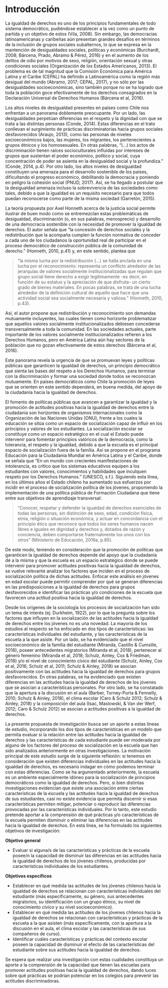 # Introducción

La igualdad de derechos es uno de los principios fundamentales de todo sistema democrático, pudiéndose establecer a la vez como un punto de partida y un objetivo de estos (Vila, 2008). Sin embargo, las democracias latinoamericanas y caribeñas aún presentan grandes desafíos en términos de la inclusión de grupos sociales subalternos, lo que se expresa en la mantención de desigualdades sociales, políticas y económicas (Burchardt, 2008; Bárcena, Prado, Abramo & Pérez, 2016) y en el aumento de los delitos de odio por motivos de sexo, religión, orientación sexual y otras condiciones sociales (Organización de los Estados Americanos, 2013). El problema es de tal magnitud que la Comisión Económica para América Latina y el Caribe (CEPAL) ha definido a Latinoamérica como la región más desigual del mundo (Abramo, 2017; CEPAL, 2017), y no sólo por las desigualdades socioeconómicas, sino también porque no se ha logrado que toda la población goce efectivamente de los derechos consagrados en la Declaración Universal de Derechos Humanos (Bárcena et al, 2016). 


Los altos niveles de desigualdad presentes en países como Chile nos enfrentan a un panorama doblemente preocupante. Por un lado, las desigualdades perpetúan diferencias en el respeto y la dignidad con que se trata a las distintas personas (Conde, 2014). Estas diferencias en el trato conllevan el surgimiento de prácticas discriminatorias hacia grupos sociales desfavorecidos (Araujo, 2013), como las personas de niveles socioeconómicos bajos, las mujeres, los migrantes, los pertenecientes a grupos étnicos y los homosexuales. En otras palabras, “(…) los actos de discriminación tienen raíces socioculturales influidas por intereses de grupos que sustentan el poder económico, político y social, cuya concentración de poder se asienta en la desigualdad social y la profundiza.” (Conde, 2014, p.4). Por otro lado, los altos niveles de desigualdad constituyen una amenaza para el desarrollo sostenible de los países, dificultando el progreso económico, debilitando la democracia y poniendo en peligro la cohesión social (PNUD, 2017). Así, se ha llegado a postular que la desigualdad amenaza incluso la sobrevivencia de las sociedades como tales, debido a que la igualdad es un requisito necesario para que todos puedan reconocerse como parte de la misma sociedad (Garretón, 2015). 


La teoría propuesta por Axel Honneth acerca de la justicia social permite ilustrar de buen modo como se entremezclan estas problemáticas de desigualdad, discriminación (o, en sus palabras, menosprecio) y desarrollo de una democracia sostenible con la necesidad de promover la igualdad de derechos. El autor señala que “la concesión de derechos sociales y la redistribución que la acompaña cumplen la función normativa de conceder a cada uno de los ciudadanos la oportunidad real de participar en el proceso democrático de construcción pública de la comunidad de derecho.” (Honneth, 2010, p.41) y, en este sentido, plantea que

>“la misma lucha por la redistribución (…) se halla anclada en una lucha por el reconocimiento: representa un conflicto alrededor de las jerarquías de valores socialmente institucionalizadas que regulan que grupo social tiene derecho a exigir legítimamente -es decir, en función de su estatus y la apreciación de que disfruta- un cierto grado de bienes materiales. En pocas palabras, se trata de una lucha alrededor de la definición cultural de aquello que hace que una actividad social sea socialmente necesaria y valiosa.” (Honneth, 2010, p.43).

Así, el autor propone que redistribución y reconocimiento son demandas mutuamente incluyentes, las cuales tienen como horizonte problematizar que aquellos valores socialmente institucionalizados debiesen concederse transversalmente a toda la comunidad. En las sociedades actuales, parte importante de los valores socialmente institucionalizados refieren a los Derechos Humanos, pero en América Latina aún hay sectores de la población que no gozan efectivamente de estos derechos (Bárcena et al, 2016). 


Este panorama revela la urgencia de que se promuevan leyes y políticas públicas que garanticen la igualdad de derechos, un principio democrático que sienta las bases del respeto a los Derechos Humanos, para terminar con la discriminación y formar una sociedad donde todos se reconozcan mutuamente. En países democráticos como Chile la promoción de leyes que se orienten en este sentido dependerá, en buena medida, del apoyo de la ciudadanía hacia la igualdad de derechos.


El fomento de políticas públicas que avancen a garantizar la igualdad y la promoción de actitudes positivas hacia la igualdad de derechos entre la ciudadanía son horizontes de organismos internacionales como la Organización de las Naciones Unidas (ONU), frente a los cuales la educación se sitúa como un espacio de socialización capaz de influir en los principios y valores de los estudiantes. La socialización escolar se constituye como un espacio estratégico en el cual el Estado puede intervenir para fomentar principios valóricos de la democracia, como la tolerancia, el respeto y la igualdad, debido a que la escuela es el principal espacio de socialización fuera de la familia. Así se propone en el programa Educación para la Ciudadanía Mundial en América Latina y el Caribe, donde se señala que “En un mundo con crecientes manifestaciones de intolerancia, es crítico que los sistemas educativos equipen a los estudiantes con valores, conocimientos y habilidades que inculquen respeto por los Derechos Humanos.” (UNESCO, s.f.). Siguiendo esta línea, en los últimos años el Estado chileno ha aumentado sus esfuerzos por incidir en el proceso de socialización política de los jóvenes, proponiendo la implementación de una política pública de Formación Ciudadana que tiene entre sus objetivos de aprendizaje transversal:

> “Conocer, respetar y defender la igualdad de derechos esenciales de todas las personas, sin distinción de sexo, edad, condición física, etnia, religión o situación económica, y actuar en concordancia con el principio ético que reconoce que todos los seres humanos nacen libres e iguales en dignidad y derechos y, dotados de razón y conciencia, deben comportarse fraternalmente los unos con los otros” (Ministerio de Educación, 2016a, p.85).

De este modo, teniendo en consideración que la promoción de políticas que garanticen la igualdad de derechos depende del apoyo que la ciudadanía dé a la misma y que la escuela es un espacio estratégico donde se puede intervenir para promover actitudes positivas hacia la igualdad de derechos, se vuelve relevante analizar los factores que inciden en el proceso de socialización política de dichas actitudes. Enfocar este análisis en jóvenes en edad escolar puede permitir comprender por qué se generan diferencias en las predisposiciones a la igualdad de derechos para grupos desfavorecidos e identificar las prácticas y/o condiciones de la escuela que favorecen una actitud positiva hacia la igualdad de derechos. 


Desde los orígenes de la sociología los procesos de socialización han sido un tema de interés (ej. Durkheim, 1922), por lo que la pregunta sobre los factores que influyen en la socialización de las actitudes hacia la igualdad de derechos entre los jóvenes no es una novedad. La mayoría de los estudios al respecto se ha enfocado en dos tipos de características: las características individuales del estudiante, y las características de la escuela a la que asiste. Por un lado, se ha evidenciado que el nivel socioeconómico de la familia del estudiante (Miranda, Castillo & Cumsille, 2018), poseer antecedentes migratorios (Miranda et al, 2018), pertenecer al género femenino (Miranda et al, 2018; Schulz, Ainley, Cox & Friedman, 2018) y/o el nivel de conocimiento cívico del estudiante (Schulz, Ainley, Cox et al, 2016; Schulz et al, 2011; Schulz & Ainley, 2018) se asocian positivamente con las actitudes hacia la igualdad de derechos para grupos desfavorecidos. En otras palabras, se ha evidenciado que existen diferencias en las actitudes hacia la igualdad de derechos de los jóvenes que se asocian a características personales. Por otro lado, se ha constatado que la apertura a la discusión en el aula (Barber, Torney-Purta & Fennelly, 2010; Schulz & Ainley, 2018), el clima escolar (Caro & Schulz 2012; Schulz & Ainley, 2018) y la composición del aula (Isac, Maslowski, & Van der Werf, 2012; Caro & Schulz 2012) se asocian a actitudes positivas a la igualdad de derechos. 


La presente propuesta de investigación busca ser un aporte a estas líneas de estudio, incorporando los dos tipos de características en un modelo que permita evaluar si la relación entre las actitudes hacia la igualdad de derechos y las características de cada estudiante puede ser moderada por alguno de los factores del proceso de socialización en la escuela que han sido analizados anteriormente en otras investigaciones. La motivación principal de este estudio surge de la siguiente reflexión: si tenemos en consideración que existen diferencias individuales en las actitudes hacia la igualdad de derechos, es necesario indagar en cómo podemos terminar con estas diferencias. Como se ha argumentado anteriormente, la escuela es un ambiente especialmente idóneo para la socialización de principios democráticos como la igualdad de derechos. Pero, si bien distintas investigaciones evidencian que existe una asociación entre ciertas características de la escuela y las actitudes hacia la igualdad de derechos de sus estudiantes, casi no existe evidencia que permita discernir si esas características permiten mitigar, potenciar o reproducir las diferencias provocadas por las características individuales. Por lo tanto, este estudio pretende aportar a la comprensión de qué prácticas y/o características de la escuela permiten disminuir o eliminar las diferencias en las actitudes hacia la igualdad de derechos. En esta línea, se ha formulado los siguientes objetivos de investigación:


**Objetivo general** 

* Evaluar si alguna/s de las características y prácticas de la escuela posee/n la capacidad de disminuir las diferencias en las actitudes hacia la igualdad de derechos de los jóvenes chilenos, producidas por características individuales de los estudiantes.

**Objetivos específicos**

* Establecer en qué medida las actitudes de los jóvenes chilenos hacia la igualdad de derechos se relacionan con características individuales del estudiante (más específicamente, su género, sus antecedentes migratorios, su identificación con un grupo étnico, su nivel de conocimiento cívico y su nivel socioeconómico).
* Establecer en qué medida las actitudes de los jóvenes chilenos hacia la igualdad de derechos se relacionan con características y prácticas de la escuela a la que asisten (más específicamente, con la apertura a la discusión en el aula, el clima escolar y las características de sus compañeros de curso).
* Identificar cuáles características y prácticas del contexto escolar poseen la capacidad de disminuir el efecto de las características del estudiante sobre sus actitudes hacia la igualdad de derechos.


Se espera que realizar una investigación con estas cualidades constituya un aporte a la comprensión de la capacidad que tienen las escuelas para promover actitudes positivas hacia la igualdad de derechos, dando luces sobre qué prácticas se podrían potenciar en los colegios para prevenir las actitudes discriminadoras.
